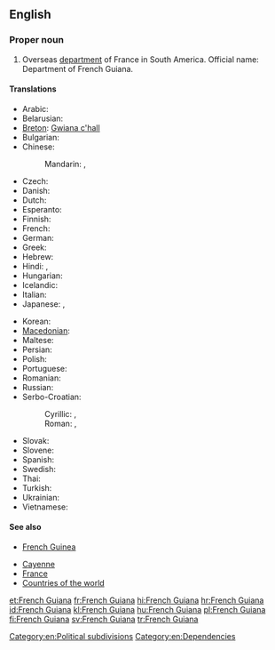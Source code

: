 ==English==
{{wikipedia}}

===Proper noun===
{{en-proper noun}}

# Overseas [[department]] of France in South America. Official name: Department of French Guiana.

====Translations====
{{trans-top|Department of French Guiana}}
* Arabic: {{t-|ar|غيانا الفرنسية|f|tr=ghiyaana al-faransíyya}}
* Belarusian: {{t-|be|Французская Гвіяна|f|tr=Francúzskaja Hvijána}}
* [[Breton]]: [[Gwiana c'hall]]
* Bulgarian: {{t-|bg|Френска Гвиана|f|tr=Frénska Gviána}}
* Chinese:
*: Mandarin: {{t-|cmn|法屬圭亞那|sc=Hani}}, {{t-|cmn|法属圭亚那|tr=Fà shǔ Guīyǎnà|sc=Hani}}
* Czech: {{t+|cs|Francouzská Guyana|f}}
* Danish: {{t-|da|Fransk Guyana}}
* Dutch: {{t-|nl|Frans Guyana}}
* Esperanto: {{t-|eo|Franca Gviano}}
* Finnish: {{t-|fi|Ranskan Guayana}}
* French: {{t+|fr|Guyane française|f}}
* German: {{t+|de|Französisch-Guayana|n}}
* Greek: {{t-|el|Γαλλική Γουιάνα|f|tr=Gallikí Gouiána}}
* Hebrew: {{t-|he|גיאנה הצרפתית|f|tr=giana ha-tsorfatít}}
* Hindi: {{t-|hi|फ़्रेंच गयाना|tr=frēnc gayānā}}, {{t-|hi|फ्रेंच गयाना|tr=frēnc gayānā, phrēnc gayānā}}
* Hungarian: {{t-|hu|Francia Guayana}}
* Icelandic: {{t-|is|Franska Gvæjana}}
* Italian: {{t-|it|Guiana francese|f}}
* Japanese: {{t-|ja|フランス領ギアナ|tr=Furansu-ryō Giana}},  {{t-|ja|仏領ギアナ|tr=Futsu-ryō Giana}}
{{trans-mid}}
* Korean: {{t+|ko|프랑스령 기아나|tr=Peurangseuryeong Giana|sc=Hang}}
* [[Macedonian]]: {{t-|mk|Француска Гвајана|f|tr=Fráncuska Gvajána}}
* Maltese: {{t-|mt|Gujana Franċiża|f|alt=il-Gujana Franċiża}}
* Persian: {{t-|fa|گویان فرانسه}}
* Polish: {{t+|pl|Gujana Francuska|f}}
* Portuguese: {{t+|pt|Guiana Francesa}}
* Romanian: {{t-|ro|Guyana Franceză|f}}
* Russian: {{t-|ru|Французская Гвиана|f|tr=Francúzskaja Gviána}}
* Serbo-Croatian:
*: Cyrillic: {{t-|sh|Француска Гвајана|f|sc=Cyrl}}, {{t-|sh|Француска Гвијана|f|sc=Cyrl}}
*: Roman: {{t-|sh|Francuska Gvajana|f}}, {{t-|sh|Francuska Gvijana|f}}
* Slovak: {{t-|sk|Francúzska Guyana|f}}
* Slovene: {{t+|sl|Francoska Gvajana|f}}
* Spanish: {{t+|es|Guayana Francesa}}
* Swedish: {{t+|sv|Franska Guyana}}
* Thai: {{t-|th|เฟรนช์เกียนา|tr=french gianaa}}
* Turkish: {{t+|tr|Fransız Guyanası}}
* Ukrainian: {{t-|uk|Французька Гвіана|f|tr=Francúz'ka Hviána}}
* Vietnamese: {{t-|vi|Guyane thuộc Pháp}}
{{trans-bottom}}

====See also====
* {{qualifier|not to be confused with}} [[French Guinea]]
* [[Cayenne]]
* [[France]]
* [[Appendix:Countries of the world|Countries of the world]]

[[Category:en:Political subdivisions]]
[[Category:en:Dependencies]]

[[et:French Guiana]]
[[fr:French Guiana]]
[[hi:French Guiana]]
[[hr:French Guiana]]
[[id:French Guiana]]
[[kl:French Guiana]]
[[hu:French Guiana]]
[[pl:French Guiana]]
[[fi:French Guiana]]
[[sv:French Guiana]]
[[tr:French Guiana]]